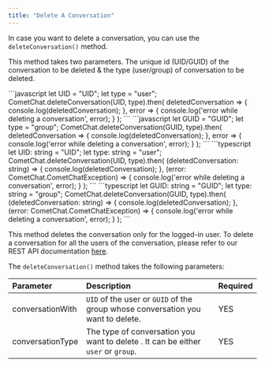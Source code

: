 ```yaml
---
title: "Delete A Conversation"
---
```




In case you want to delete a conversation, you can use the `deleteConversation()` method.

This method takes two parameters. The unique id (UID/GUID) of the conversation to be deleted & the type (user/group) of conversation to be deleted.

<Tabs>
<Tab title="Delete User Conversation">
```javascript
let UID = "UID";
let type = "user";
CometChat.deleteConversation(UID, type).then(
  deletedConversation => {
      console.log(deletedConversation);
  }, error => {
      console.log('error while deleting a conversation', error);
  }
); 
```

</Tab>

<Tab title="Delete Group Conversation">
```javascript
let GUID = "GUID";
let type = "group";
CometChat.deleteConversation(GUID, type).then(
  deletedConversation => {
      console.log(deletedConversation);
  }, error => {
      console.log('error while deleting a conversation', error);
  }
);
```

</Tab>

<Tab title="Delete User Conversation (Typescript">
```typescript
let UID: string = "UID";
let type: string = "user";
CometChat.deleteConversation(UID, type).then(
  (deletedConversation: string) => {
      console.log(deletedConversation);
  }, (error: CometChat.CometChatException) => {
      console.log('error while deleting a conversation', error);
  }
);    
```

</Tab>

<Tab title="Delete Group Conversation (Typescript)">
```typescript
let GUID: string = "GUID";
let type: string = "group";
CometChat.deleteConversation(GUID, type).then(
  (deletedConversation: string) => {
      console.log(deletedConversation);
  }, (error: CometChat.CometChatException) => {
      console.log('error while deleting a conversation', error);
  }
);
```

</Tab>

</Tabs>

This method deletes the conversation only for the logged-in user. To delete a conversation for all the users of the conversation, please refer to our REST API documentation [here](https://api-explorer.cometchat.com/reference/resets-user-conversation).

The `deleteConversation()` method takes the following parameters:

| Parameter        | Description                                                                       | Required |
| :---------------- | :--------------------------------------------------------------------------------- | :-------- |
| conversationWith | `UID` of the user or `GUID` of the group whose conversation you want to delete.   | YES      |
| conversationType | The type of conversation you want to delete . It can be either `user` or `group`. | YES      |
